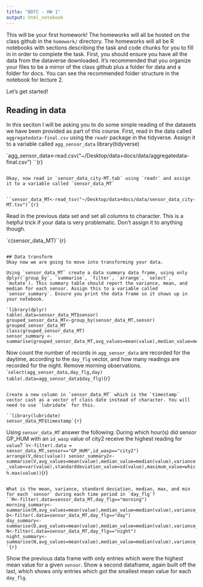 ```yaml
---
title: "BDfC - HW 1"
output: html_notebook
---
```


This will be your first homework! The homeworks will all be hosted on the class github in the `homework/` directory. The homeworks will all be R notebooks with sections describing the task and code chunks for you to fill in in order to complete the task. First, you should ensure you have all the data from the dataverse downloaded. It's recommended that you organize your files to be a mirror of the class github plus a folder for data and a folder for docs. You can see the recommended folder structure in the notebook for lecture 2. 

Let's get started!

## Reading in data 
In this seciton I will be asking you to do some simple reading of the datasets we have been provided as part of this course. First, read in the data called `aggregatedata-final.csv` using the `readr` package in the tidyverse. Assign it to a variable called `agg_sensor_data`
library(tidyverse)

`agg_sensor_data<-read.csv("~/Desktop/data+docs/data/aggregatedata-final.csv")
``{r}
```

Okay, now read in `sensor_data_city-MT.tab` using `readr` and assign it to a variable called `sensor_data_MT`


``sensor_data_MT<-read_tsv("~/Desktop/data+docs/data/sensor_data_city-MT.tsv")`{r}
```

Read in the previous data set and set all columns to character. This is a helpful trick if your data is very problematic. Don't assign it to anything though.

`c(sensor_data_MT)``{r}
```

## Data transform
Okay now we are going to move into transforming your data. 

Using `sensor_data_MT` create a data summary data frame, using only dplyr(`group_by`, `summarise`, `filter`, `arrange`, `select`, `mutate`). This summary table should report the variance, mean, and median for each sensor. Assign this to a variable called `sensor_summary`. Ensure you print the data frame so it shows up in your notebook.

`library(dplyr)
table(.data=sensor_data_MT$sensor)
grouped_sensor_data_MT<-group_by(sensor_data_MT,sensor)
grouped_sensor_data_MT
class(grouped_sensor_data_MT)
sensor_summary <- summarise(grouped_sensor_data_MT,avg_values=mean(value),median_value=median(value),variance_value=var(value))``{r}

```

Now count the number of records in `agg_sensor_data` are recorded for the daytime, according to the `day_flg` vector, and how many readings are recorded for the night. Remove morning observations.
``select(agg_sensor_data,day_flg,day)
table(.data=agg_sensor_data$day_flg)`{r}
```

Create a new column in `sensor_data_MT` which is the `timestamp` vector cast as a vector of class date instead of character. You will need to use `lubridate` for this.

``library(lubridate)
sensor_data_MT$timestamp`{r}
```

Using `sensor_data_MT` answer the following: During which hour(s) did sensor GP_HUM with an `id_wasp` value of city2 receive the highest reading for `value`?
``V<-filter(.data = sensor_data_MT,sensor=="GP_HUM",id_wasp=="city2")
arrange(V,desc(value))
sensor_summary2<-summarise(V,avg_values=mean(value),median_value=median(value),variance_value=var(value),standarddeviation_value=sd(value),maximum_value=which.max(value))`{r}
```

What is the mean, variance, standard deviation, median, max, and min for each `sensor` during each time period in `day_flg`?
``M<-filter(.data=sensor_data_MT,day_flg=="morning")
morning_summary<-summarise(M,avg_values=mean(value),median_value=median(value),variance_value=var(value),standarddeviation_value=sd(value),maximum_value=which.max(value),minimum_value=which.min(value))
D<-filter(.data=sensor_data_MT,day_flg=="day")
day_summary<-summarise(D,avg_values=mean(value),median_value=median(value),variance_value=var(value),standarddeviation_value=sd(value),maximum_value=which.max(value),minimum_value=which.min(value))
N<-filter(.data=sensor_data_MT,day_flg=="night")
night_summary<-summarise(N,avg_values=mean(value),median_value=median(value),variance_value=var(value),standarddeviation_value=sd(value),maximum_value=which.max(value),minimum_value=which.min(value))
`{r}
```

Show the previous data frame with only entries which were the highest mean value for a given `sensor`. Show a second dataframe, again built off the last, which shows only entries which got the smallest mean value for each `day_flg`.
```r
```
